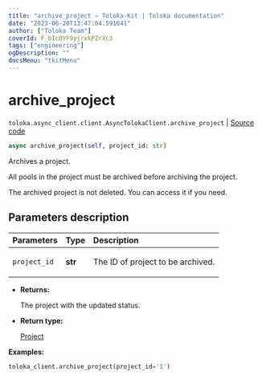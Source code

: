 ```yaml
---
title: "archive_project — Toloka-Kit | Toloka documentation"
date: "2023-06-20T13:47:04.591641"
author: ["Toloka Team"]
coverId: F_bIcOYF9yjrxkPZrXc3
tags: ["engineering"]
ogDescription: ""
docsMenu: "tkitMenu"
---
```


# archive_project

`toloka.async_client.client.AsyncTolokaClient.archive_project` | [Source code](https://github.com/Toloka/toloka-kit/blob/v1.2.0/src/async_client/client.py#L0)

```python
async archive_project(self, project_id: str)
```

Archives a project.

All pools in the project must be archived before archiving the project.

The archived project is not deleted. You can access it if you need.

## Parameters description

| Parameters | Type | Description |
| :----------| :----| :-----------|
`project_id`|**str**|<p>The ID of project to be archived.</p>

* **Returns:**

  The project with the updated status.

* **Return type:**

  [Project](/docs/toloka-kit/reference/toloka.client.project.Project)

**Examples:**

```python
toloka_client.archive_project(project_id='1')
```